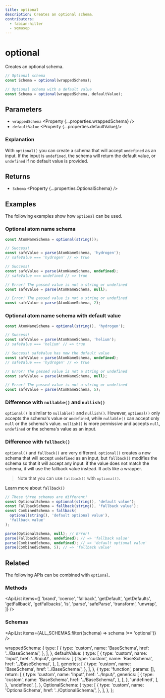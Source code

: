 ```yaml
---
title: optional
description: Creates an optional schema.
contributors:
  - fabian-hiller
  - sqmasep
---
```



# optional

Creates an optional schema.

```ts
// Optional schema
const Schema = optional(wrappedSchema);

// Optional schema with a default value
const Schema = optional(wrappedSchema, defaultValue);
```

## Parameters

- `wrappedSchema` <Property {...properties.wrappedSchema} />
- `defaultValue` <Property {...properties.defaultValue}/>

### Explanation

With `optional()` you can create a schema that will accept `undefined` as an input. If the input is `undefined`, the schema
will return the default value, or `undefined` if no default value is provided.

## Returns

- `Schema` <Property {...properties.OptionalSchema} />

## Examples

The following examples show how `optional` can be used.

### Optional atom name schema

```ts
const AtomNameSchema = optional(string());

// Success!
const safeValue = parse(AtomNameSchema, 'hydrogen');
// safeValue === 'hydrogen' // => true

// Success!
const safeValue = parse(AtomNameSchema, undefined);
// safeValue === undefined // => true

// Error! The passed value is not a string or undefined
const safeValue = parse(AtomNameSchema, null);

// Error! The passed value is not a string or undefined
const safeValue = parse(AtomNameSchema, 2);
```

### Optional atom name schema with default value

```ts
const AtomNameSchema = optional(string(), 'hydrogen');

// Success!
const safeValue = parse(AtomNameSchema, 'helium');
// safeValue === 'helium' // => true

// Success! safeValue has now the default value
const safeValue = parse(AtomNameSchema, undefined);
// safeValue === 'hydrogen' // => true

// Error! The passed value is not a string or undefined
const safeValue = parse(AtomNameSchema, null);

// Error! The passed value is not a string or undefined
const safeValue = parse(AtomNameSchema, 5);
```

### Difference with <Link href="/api/nullable">`nullable()`</Link> and <Link href="/api/nullish">`nullish()`</Link>

`optional()` is similar to `nullable()` and `nullish()`. However, `optional()` only accepts the schema's value or `undefined`,
while `nullable()` can accept only `null` or the schema's value. `nullish()` is more permissive and accepts `null`, `undefined` or the schema's value as an input.

### Difference with <Link href="/api/fallback">`fallback()`</Link>

`optional()` and `fallback()` are very different. `optional()` creates a new schema that will accept `undefined` as an input,
but `fallback()` modifies the schema so that it will accept any input: if the value does not match the schema, it will use the fallback value
instead. It acts like a wrapper.

> Note that you can use `fallback()` with `optional()`.

Learn more <Link href="/api/fallback">about `fallback()`</Link>

```ts
// These three schemas are different!
const OptionalSchema = optional(string(), 'default value');
const FallbackSchema = fallback(string(), 'fallback value');
const CombinedSchema = fallback(
  optional(string(), 'default optional value'),
  'fallback value'
);

parse(OptionalSchema, null); // Error!
parse(FallbackSchema, undefined); // => 'fallback value'
parse(CombinedSchema, undefined); // => 'default optional value'
parse(CombinedSchema, 5); // => 'fallback value'
```

## Related

The following APIs can be combined with `optional`.

### Methods

<ApiList
  items={[
    'brand',
    'coerce',
    'fallback',
    'getDefault',
    'getDefaults',
    'getFallback',
    'getFallbacks',
    'is',
    'parse',
    'safeParse',
    'transform',
    'unwrap',
  ]}
/>

### Schemas

<ApiList items={ALL_SCHEMAS.filter((schema) => schema !== 'optional')} />

  wrappedSchema: {
    type: [
      {
        type: 'custom',
        name: 'BaseSchema',
        href: '../BaseSchema/',
      },
    ],
  },
  defaultValue: {
    type: [
      {
        type: 'custom',
        name: 'Input',
        href: '../Input/',
        generics: [
          {
            type: 'custom',
            name: 'BaseSchema',
            href: '../BaseSchema/',
          },
        ],
        generics: [
          {
            type: 'custom',
            name: 'BaseSchema',
            href: '../BaseSchema/',
          },
        ],
      },
      {
        type: 'function',
        params: [],
        return: [
          {
            type: 'custom',
            name: 'Input',
            href: '../Input/',
            generics: [
              {
                type: 'custom',
                name: 'BaseSchema',
                href: '../BaseSchema/',
              },
            ],
          },
          'undefined',
        ],
      },
      'undefined',
    ],
  },
  OptionalSchema: {
    type: [
      {
        type: 'custom',
        name: 'OptionalSchema',
        href: '../OptionalSchema/',
      },
    ],
  },
};
